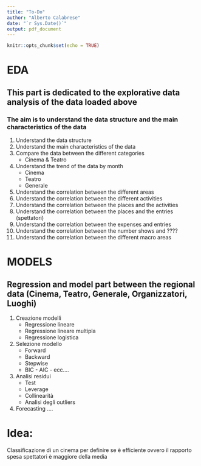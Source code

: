 ```yaml
---
title: "To-Do"
author: "Alberto Calabrese"
date: "`r Sys.Date()`"
output: pdf_document
---
```


```r
knitr::opts_chunk$set(echo = TRUE)
```


# EDA
## This part is dedicated to the explorative data analysis of the data loaded above
### The aim is to understand the data structure and the main characteristics of the data
1. Understand the data structure
2. Understand the main characteristics of the data
3. Compare the data between the different categories
    - Cinema & Teatro
4. Understand the trend of the data by month
    - Cinema
    - Teatro
    - Generale
5. Understand the correlation between the different areas
6. Understand the correlation between the different activities
7. Understand the correlation between the places and the activities
8. Understand the correlation between the places and the entries (spettatori)
9. Understand the correlation between the expenses and entries
10. Understand the correlation between the number shows and ????
11. Understand the correlation between the different macro areas


# MODELS
## Regression and model part between the regional data (Cinema, Teatro, Generale, Organizzatori, Luoghi)
1. Creazione modelli
    - Regressione lineare
    - Regressione lineare multipla
    - Regressione logistica
2. Selezione modello
    - Forward 
    - Backward
    - Stepwise
    - BIC - AIC - ecc....
3. Analisi residui 
    - Test
    - Leverage
    - Collinearità
    - Analisi degli outliers 
4. Forecasting ....

# Idea:
Classificazione di un cinema per definire se è efficiente ovvero il rapporto spesa spettatori è maggiore della media


